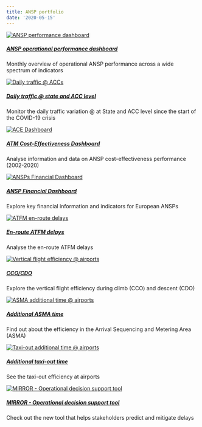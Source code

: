 ```yaml
---
title: ANSP portfolio
date: '2020-05-15'
---
```


<script src="/rmarkdown-libs/header-attrs/header-attrs.js"></script>


<div class="container">
<div class="row">
<div class="card-deck">
<div class="card">
<a href="/dashboard/stakeholder/ansp/ansp_db">
<img class="card-img-top" src="/images/cap/ansp_db.png" alt="ANSP performance dashboard">
<div class="card-body">
<h5 class="card-title">
ANSP operational performance dashboard
</h5>
</a>
<p class="card-text">
Monthly overview of operational ANSP performance across a wide spectrum of indicators
</p>
</div>
</div>

<div class="card">
<a href="https://www.eurocontrol.int/Economics/DailyTrafficVariation-ACCs.html">
<img class="card-img-top" src="/images/traff/acc_traff_db.png" alt="Daily traffic @ ACCs">
<div class="card-body">
<h5 class="card-title">
Daily traffic @ state and ACC level
</h5>
</a>
<p class="card-text">Monitor the daily traffic variation @ at State and ACC level since the start of the COVID-19 crisis
</p>
</div>
</div>

<div class="card">
<a href="https://www.eurocontrol.int/ACE/ACE-Home.html">
<img class="card-img-top" src="/images/eco/ace_db.png" alt="ACE Dashboard">
<div class="card-body">
<h5 class="card-title">
ATM Cost-Effectiveness Dashboard
</h5>
</a>
<p class="card-text">
Analyse information and data on ANSP cost-effectiveness performance (2002-2020)
</p>
</div>
</div>

<div class="card">
<a href="/economics/finance/" target="_blank">
<img class="card-img-top" src="/images/eco/fin_db.png" alt="ANSPs Financial Dashboard">
<div class="card-body">
<h5 class="card-title">
ANSP Financial Dashboard
</h5>
</a>
<p class="card-text">
Explore key financial information and indicators for European ANSPs <i class='fas fa-xs fa-external-link-alt'></i>
</p>
</div>
</div>
</div>
</div>
</div>

<div class="container">
<div class="row">
<div class="card-deck">
<div class="card">
<a href="/capacity/atfm_ert/">
<img class="card-img-top" src="/images/apt/ectl_3.jpg" alt="ATFM en-route delays">
<div class="card-body">
<h5 class="card-title">
En-route ATFM delays
</h5>
</a>
<p class="card-text">
Analyse the en-route ATFM delays
</p>
</div>
</div>

<div class="card">
<a href="/efficiency/vfe/">
<img class="card-img-top" src="/images/apt/cdo_icon.jpg" alt="Vertical flight efficiency @ airports">
<div class="card-body">
<h5 class="card-title">
CCO/CDO
</h5>
</a>
<p class="card-text">
Explore the vertical flight efficiency during climb (CCO) and descent (CDO)
</p>
</div>
</div>
<div class="card">
<a href="/efficiency/asma/">
<img class="card-img-top" src="/images/apt/apt_asma.jpg" alt="ASMA additional time @ airports">
<div class="card-body">
<h5 class="card-title">
Additional ASMA time
</h5>
</a>
<p class="card-text">
Find out about the efficiency in the Arrival Sequencing and Metering Area (ASMA)
</p>
</div>
</div>
<div class="card">
<a href="/efficiency/taxiout/">
<img class="card-img-top" src="/images/apt/apt_taxi.jpg" alt="Taxi-out additional time @ airports">
<div class="card-body">
<h5 class="card-title">
Additional taxi-out time
</h5>
</a>
<p class="card-text">
See the taxi-out efficiency at airports
</p>
</div>
</div>

<div class="card">
<a href="https://www.eurocontrol.int/tool/mirror" target="_blank">
<img class="card-img-top" src="/images/cap/ectl_mirror.jpg" alt="MIRROR - Operational decision support tool">
<div class="card-body">
<h5 class="card-title">
MIRROR - Operational decision support tool
</h5>
</a>
<p class="card-text">
Check out the new tool that helps stakeholders predict and mitigate delays <i class='fas fa-xs fa-external-link-alt'></i>
</p>
</div>
</div>
</div>
</div>
</div>
<script>
    function resizeIframe(obj) {
      obj.style.height = obj.contentWindow.document.documentElement.scrollHeight + 'px';
    }
  </script>
<style type="text/css">
.img-responsive {
    margin: 0 auto;
    max-width: 75%
}

.resp-container {
    position: relative;
    overflow: hidden;
    padding-top: 60.0%;
}

.resp-iframe {
    position: absolute;
    top: 0;
    left: 0;
    width: 100%;
    height: 150%;
    border: 0;
}
</style>
